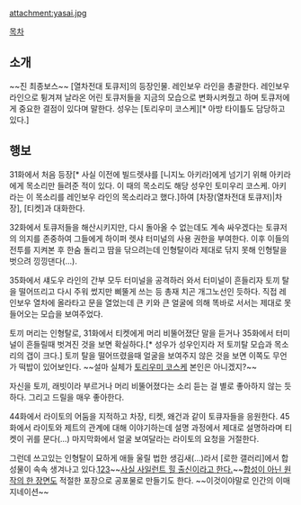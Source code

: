 attachment:yasai.jpg

[[목차]]
== 소개 ==
~~진 최종보스~~
[열차전대 토큐저]의 등장인물. 레인보우 라인을 총괄한다. 레인보우 라인으로 튕겨져 날라온 어린 토큐저들을 지금의 모습으로 변화시켜줬고 하며 토큐저에게 중요한 결점이 있다며 말한다. 성우는 [토리우미 코스케][* 아방 타이틀도 담당하고 있다.]

== 행보 ==
31화에서 처음 등장[* 사실 이전에 빌드렛샤를 [니지노 아키라]에게 넘기기 위해 아키라에게 목소리만 들려준 적이 있다. 이 때의 목소리도 해당 성우인 토미우리 코스케. 아키라는 이 목소리를 레인보우 라인의 목소리라고 했다.]하여 [차장(열차전대 토큐저)|차장], [티켓]과 대화한다.

32화에서 토큐저들을 해산시키지만, 다시 돌아올 수 없는데도 계속 싸우겠다는 토큐저의 의지를 존중하여 그들에게 하이퍼 렛샤 터미널의 사용 권한을 부여한다. 이후 이들의 전투를 지켜본 후 한숨 돌리고 땀을 닦으려는데 인형탈이라 제대로 닦지 못해 인형탈을 벗으려 낑낑댄다(...).

35화에서 섀도우 라인의 간부 모두 터미널을 공격하러 와서 터미널이 흔들리자 토끼 탈을 떨어뜨리고 다시 주워 썼지만 삐뚤게 쓰는 등 총재 치곤 개그노선인 듯하다. 직접 레인보우 열차에 올라타고 문을 열었는데 큰 키와 큰 얼굴에 의해 똑바로 서서는 제대로 못 들어오는 모습을 보여주었다.

토끼 머리는 인형탈로, 31화에서 티켓에게 머리 비뚤어졌단 말을 듣거나 35화에서 터미널이 흔들릴때 벗겨진 것을 보면 확실하다.[* 성우가 성우인지라 저 토끼탈 모습과 목소리의 갭이 크다.] 토끼 탈을 떨어뜨렸을때 얼굴을 보여주지 않은 것을 보면 이쪽도 무언가 떡밥이 있어보인다. ~~설마 실체가 [[토리우미 코스케]] 본인은 아니겠지?~~

자신을 토끼, 래빗이라 부르거나 머리 비뚤어졌다는 소리 듣는 걸 별로 좋아하지 않는 듯하다. 그리고 드릴을 매우 좋아한다.

44화에서 라이토의 어둠을 지적하고 차장, 티켓, 왜건과 같이 토큐자들을 응원한다. 45화에서 라이토와 제트의 관계에 대해 이야기하는데 설명 과정에서 제대로 설명하라며 티켓이 귀를 문다(...) 마지막화에서 얼굴 보여달라는 라이토의 요청을 거절한다.

그런데 쓰고있는 인형탈이 묘하게 애들 울릴 법한 생김새(...)라서 [로한 갤러리]에서 합성물이 속속 생겨나고 있다.[http://gall.dcinside.com/board/view/?id=rohan&no=70351&page=24 1][http://gall.dcinside.com/board/view/?id=rohan&no=70575&page=24 2][http://gall.dcinside.com/board/view/?id=rohan&no=70572&page=24 3]~~[http://gall.dcinside.com/board/view/?id=rohan&no=70314&page=24 사실 사일런트 힐 출신이라고 한다.]~~[http://gall.dcinside.com/board/view/?id=rohan&no=92518&page=1&search_pos=&s_type=search_subject_memo&s_keyword=%EC%84%A0%ED%92%8D%EA%B8%B0 합성이 아닌 원작의 한 장면도] 적절한 포장으로 공포물로 만들기도 한다. ~~이것이야말로 인간의 이매지네이션~~
